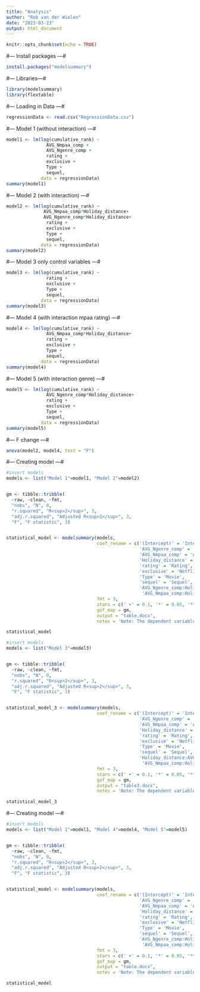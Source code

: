 ```yaml
---
title: "Analysis"
author: "Rob van der Wielen"
date: "2023-03-23"
output: html_document
---
```


```r
knitr::opts_chunk$set(echo = TRUE)
```

#--- Install packages ---#

```r
install.packages("modelsummary")
```

#--- Libraries---#

```r
library(modelsummary)
library(flextable)
```


#--- Loading in Data ---#

```r
regressionData <- read.csv("RegressionData.csv")
```


#--- Model 1 (without interaction) ---#
```r
model1 <- lm(log(cumulative_rank) ~ 
               AVG_Nmpaa_comp + 
               AVG_Ngenre_comp + 
               rating + 
               exclusive + 
               Type + 
               sequel, 
             data = regressionData)
summary(model1) 

```


#--- Model 2 (with interaction) ---#
```r

model2 <- lm(log(cumulative_rank) ~ 
              AVG_Nmpaa_comp*Holiday_distance+ 
              AVG_Ngenre_comp*Holiday_distance+ 
               rating + 
               exclusive + 
               Type + 
               sequel, 
             data = regressionData)
summary(model2) 
``` 


#--- Model 3 only control variables ---#
```r

model3 <- lm(log(cumulative_rank) ~ 
               rating + 
               exclusive + 
               Type + 
               sequel, 
             data = regressionData)
summary(model3) 
```

#--- Model 4 (with interaction mpaa rating) ---#
```r
model4 <- lm(log(cumulative_rank) ~ 
               AVG_Nmpaa_comp*Holiday_distance+ 
               rating + 
               exclusive + 
               Type + 
               sequel, 
             data = regressionData)
summary(model4) 
```

#--- Model 5 (with interaction genre) ---#

```r
model5 <- lm(log(cumulative_rank) ~ 
               AVG_Ngenre_comp*Holiday_distance+ 
               rating + 
               exclusive + 
               Type + 
               sequel, 
             data = regressionData)
summary(model5) 
```



#--- F change ---#
```r
anova(model2, model4, test = "F")
```


#--- Creating model ---#
```r
#insert models 
models <- list("Model 1"=model1, "Model 2"=model2)


gm <- tibble::tribble(
  ~raw, ~clean, ~fmt,
  "nobs", "N", 0,
  "r.squared", "R<sup>2</sup>", 3,
  "adj.r.squared", "Adjusted R<sup>2</sup>", 3,
  "F", "F statistic", 3)


statistical_model <- modelsummary(models,
                                  coef_rename = c('(Intercept)' = 'Intercept', 
                                                  'AVG_Ngenre_comp' = 'Amount competitor genre videos',
                                                  'AVG_Nmpaa_comp' = 'Amount competitor MPAA videos',
                                                  'Holiday_distance' = 'Holiday distance',
                                                  'rating' = 'Rating',
                                                  'exclusive' = 'Netflix Exclusive',
                                                  'Type' = 'Movie',
                                                  'sequel' = 'Sequel',
                                                  'AVG_Ngenre_comp:Holiday_distance' = 'Amount competitor genre videos * Holiday Distance',
                                                   'AVG_Nmpaa_comp:Holiday_distance' = 'Amount competitor MPAA videos * Holiday Distance'),estimate = "{estimate}{stars}",
                                  fmt = 3,
                                  stars = c(' ∙' = 0.1, '*' = 0.05, '**' = 0.01, '***' = 0.01),
                                  gof_map = gm,
                                  output = "table.docx",
                                  notes = 'Note: The dependent variable in all the models is the cumulative weeks spend in the Netflix top ten. The dependent variable is log-transformed.')

statistical_model

```



```r
#insert models 
models <- list("Model 3"=model3)


gm <- tibble::tribble(
  ~raw, ~clean, ~fmt,
  "nobs", "N", 0,
  "r.squared", "R<sup>2</sup>", 3,
  "adj.r.squared", "Adjusted R<sup>2</sup>", 3,
  "F", "F statistic", 3)


statistical_model_3 <- modelsummary(models,
                                  coef_rename = c('(Intercept)' = 'Intercept', 
                                                  'AVG_Ngenre_comp' = 'Amount competitor genre videos',
                                                  'AVG_Nmpaa_comp' = 'Amount competitor MPAA videos',
                                                  'Holiday_distance' = 'Holiday distance',
                                                  'rating' = 'Rating',
                                                  'exclusive' = 'Netflix Exclusive',
                                                  'Type' = 'Movie',
                                                  'sequel' = 'Sequel',
                                                  'Holiday_distance:AVG_Ngenre_comp' = 'Amount competitor genre videos * Holiday Distance',
                                                   'AVG_Nmpaa_comp:Holiday_distance' = 'Amount competitor MPAA videos * Holiday Distance'),estimate = "{estimate}{stars}",
                                  fmt = 3,
                                  stars = c(' ∙' = 0.1, '*' = 0.05, '**' = 0.01, '***' = 0.01),
                                  gof_map = gm,
                                  output = "table3.docx",
                                  notes = 'Note: The dependent variable in all the models is the cumulative weeks spend in the Netflix top ten. The dependent variable is log-transformed.')

statistical_model_3

```



#--- Creating model ---#
```r
#insert models 
models <- list("Model 1"=model1, "Model 4"=model4, "Model 5"=model5)


gm <- tibble::tribble(
  ~raw, ~clean, ~fmt,
  "nobs", "N", 0,
  "r.squared", "R<sup>2</sup>", 3,
  "adj.r.squared", "Adjusted R<sup>2</sup>", 3,
  "F", "F statistic", 3)


statistical_model <- modelsummary(models,
                                  coef_rename = c('(Intercept)' = 'Intercept', 
                                                  'AVG_Ngenre_comp' = 'Amount competitor genre videos',
                                                  'AVG_Nmpaa_comp' = 'Amount competitor MPAA videos',
                                                  'Holiday_distance' = 'Holiday distance',
                                                  'rating' = 'Rating',
                                                  'exclusive' = 'Netflix Exclusive',
                                                  'Type' = 'Movie',
                                                  'sequel' = 'Sequel',
                                                  'AVG_Ngenre_comp:Holiday_distance' = 'Amount competitor genre videos * Holiday Distance',
                                                   'AVG_Nmpaa_comp:Holiday_distance' = 'Amount competitor MPAA videos * Holiday Distance'),estimate = "{estimate}{stars}",
                                  fmt = 3,
                                  stars = c(' ∙' = 0.1, '*' = 0.05, '**' = 0.01, '***' = 0.01),
                                  gof_map = gm,
                                  output = "table.docx",
                                  notes = 'Note: The dependent variable in all the models is the cumulative weeks spend in the Netflix top ten. The dependent variable is log-transformed.')

statistical_model

```

